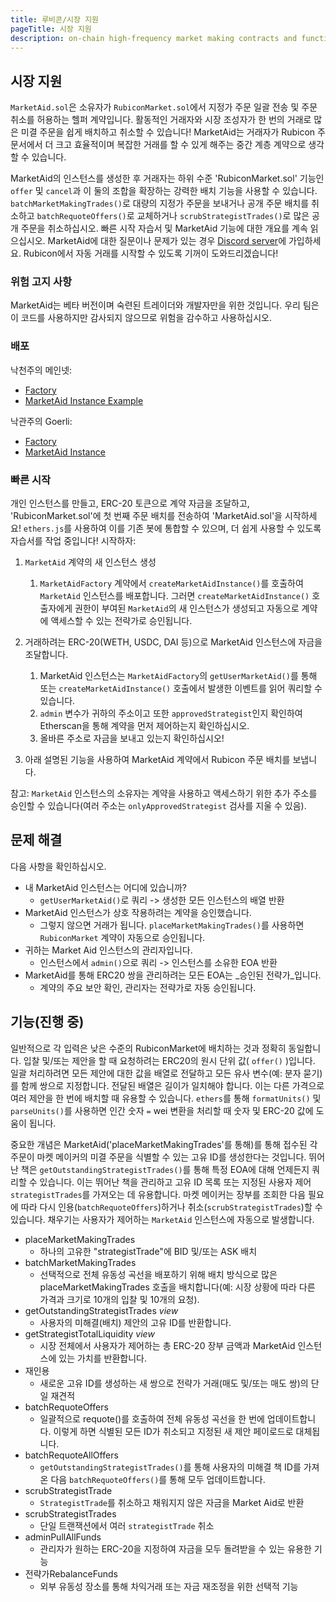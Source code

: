 ```yaml
---
title: 루비콘/시장 지원
pageTitle: 시장 지원
description: on-chain high-frequency market making contracts and functionality for Rubicon
---
```


## 시장 지원

`MarketAid.sol`은 소유자가 `RubiconMarket.sol`에서 지정가 주문 일괄 전송 및 주문 취소를 허용하는 헬퍼 계약입니다. 활동적인 거래자와 시장 조성자가 한 번의 거래로 많은 미결 주문을 쉽게 배치하고 취소할 수 있습니다! MarketAid는 거래자가 Rubicon 주문서에서 더 크고 효율적이며 복잡한 거래를 할 수 있게 해주는 중간 계층 계약으로 생각할 수 있습니다.

MarketAid의 인스턴스를 생성한 후 거래자는 하위 수준 'RubiconMarket.sol' 기능인 `offer` 및 `cancel`과 이 둘의 조합을 확장하는 강력한 배치 기능을 사용할 수 있습니다. `batchMarketMakingTrades()`로 대량의 지정가 주문을 보내거나 공개 주문 배치를 취소하고 `batchRequoteOffers()`로 교체하거나 `scrubStrategistTrades()`로 많은 공개 주문을 취소하십시오. 빠른 시작 자습서 및 MarketAid 기능에 대한 개요를 계속 읽으십시오. MarketAid에 대한 질문이나 문제가 있는 경우 [Discord server](https://discord.com/invite/E7pS24J)에 가입하세요. Rubicon에서 자동 거래를 시작할 수 있도록 기꺼이 도와드리겠습니다!

### 위험 고지 사항

MarketAid는 베타 버전이며 숙련된 트레이더와 개발자만을 위한 것입니다. 우리 팀은 이 코드를 사용하지만 감사되지 않으므로 위험을 감수하고 사용하십시오.

### 배포

낙천주의 메인넷:

- [Factory](https://optimistic.etherscan.io/address/0x267D94C6e67e4436EFfE092b08d040cFF36B2DA7)
- [MarketAid Instance Example](https://optimistic.etherscan.io/address/0x40e20121f46237Ae5d6822fd75847CedD17c449F)

낙관주의 Goerli:

- [Factory](https://goerli-optimism.etherscan.io/address/0x6838dd21aa01Bde8E600d499A95f9AE02f2bB376)
- [MarketAid Instance](https://goerli-optimism.etherscan.io/address/0xd3757c79df77cfac54501b5dadf7ec47a38e1a65)

### 빠른 시작

개인 인스턴스를 만들고, ERC-20 토큰으로 계약 자금을 조달하고, 'RubiconMarket.sol'에 첫 번째 주문 배치를 전송하여 'MarketAid.sol'을 시작하세요! `ethers.js`를 사용하여 이를 기존 봇에 통합할 수 있으며, 더 쉽게 사용할 수 있도록 자습서를 작업 중입니다! 시작하자:

1. `MarketAid` 계약의 새 인스턴스 생성
   1. `MarketAidFactory` 계약에서 `createMarketAidInstance()`를 호출하여 `MarketAid` 인스턴스를 배포합니다. 그러면 `createMarketAidInstance()` 호출자에게 권한이 부여된 `MarketAid`의 새 인스턴스가 생성되고 자동으로 계약에 액세스할 수 있는 전략가로 승인됩니다.
2. 거래하려는 ERC-20(WETH, USDC, DAI 등)으로 MarketAid 인스턴스에 자금을 조달합니다.

   1. MarketAid 인스턴스는 `MarketAidFactory`의 `getUserMarketAid()`를 통해 또는 `createMarketAidInstance()` 호출에서 발생한 이벤트를 읽어 쿼리할 수 있습니다.
   2. `admin` 변수가 귀하의 주소이고 또한 `approvedStrategist`인지 확인하여 Etherscan을 통해 계약을 먼저 제어하는지 확인하십시오.
   3. 올바른 주소로 자금을 보내고 있는지 확인하십시오!

3. 아래 설명된 기능을 사용하여 MarketAid 계약에서 Rubicon 주문 배치를 보냅니다.

참고: `MarketAid` 인스턴스의 소유자는 계약을 사용하고 액세스하기 위한 추가 주소를 승인할 수 있습니다(여러 주소는 `onlyApprovedStrategist` 검사를 지울 수 있음).

## 문제 해결

다음 사항을 확인하십시오.

- 내 MarketAid 인스턴스는 어디에 있습니까?
  - `getUserMarketAid()`로 쿼리 -> 생성한 모든 인스턴스의 배열 반환
- MarketAid 인스턴스가 상호 작용하려는 계약을 승인했습니다.
  - 그렇지 않으면 거래가 됩니다. `placeMarketMakingTrades()`를 사용하면 `RubiconMarket` 계약이 자동으로 승인됩니다.
- 귀하는 Market Aid 인스턴스의 관리자입니다.
  - 인스턴스에서 `admin()`으로 쿼리 -> 인스턴스를 소유한 EOA 반환
- MarketAid를 통해 ERC20 쌍을 관리하려는 모든 EOA는 _승인된 전략가_입니다.
  - 계약의 주요 보안 확인, 관리자는 전략가로 자동 ​​승인됩니다.

## 기능(진행 중)

일반적으로 각 입력은 낮은 수준의 RubiconMarket에 배치하는 것과 정확히 동일합니다. 입찰 및/또는 제안을 할 때 요청하려는 ERC20의 원시 단위 값( `offer()` )입니다. 일괄 처리하려면 모든 제안에 대한 값을 배열로 전달하고 모든 유사 변수(예: 분자 묻기)를 함께 쌍으로 지정합니다. 전달된 배열은 길이가 일치해야 합니다. 이는 다른 가격으로 여러 제안을 한 번에 배치할 때 유용할 수 있습니다. `ethers`를 통해 `formatUnits()` 및 `parseUnits()`를 사용하면 인간 숫자 `=` wei 변환을 처리할 때 숫자 및 ERC-20 값에 도움이 됩니다.

중요한 개념은 MarketAid('placeMarketMakingTrades'를 통해)를 통해 접수된 각 주문이 마켓 메이커의 미결 주문을 식별할 수 있는 고유 ID를 생성한다는 것입니다. 뛰어난 책은 `getOutstandingStrategistTrades()`를 통해 특정 EOA에 대해 언제든지 쿼리할 수 있습니다. 이는 뛰어난 책을 관리하고 고유 ID 목록 또는 지정된 사용자 제어 `strategistTrades`를 가져오는 데 유용합니다. 마켓 메이커는 장부를 조회한 다음 필요에 따라 다시 인용(`batchRequoteOffers`)하거나 취소(`scrubStrategistTrades`)할 수 있습니다. 채우기는 사용자가 제어하는 ​​`MarketAid` 인스턴스에 자동으로 발생합니다.

- placeMarketMakingTrades
  - 하나의 고유한 "strategistTrade"에 BID 및/또는 ASK 배치
- batchMarketMakingTrades
  - 선택적으로 전체 유동성 곡선을 배포하기 위해 배치 방식으로 많은 placeMarketMakingTrades 호출을 배치합니다(예: 시장 상황에 따라 다른 가격과 크기로 10개의 입찰 및 10개의 요청).
- getOutstandingStrategistTrades _view_
  - 사용자의 미해결(배치) 제안의 고유 ID를 반환합니다.
- getStrategistTotalLiquidity _view_
  - 시장 전체에서 사용자가 제어하는 ​​총 ERC-20 장부 금액과 MarketAid 인스턴스에 있는 가치를 반환합니다.
- 재인용
  - 새로운 고유 ID를 생성하는 새 쌍으로 전략가 거래(매도 및/또는 매도 쌍)의 단일 재견적
- batchRequoteOffers
  - 일괄적으로 requote()를 호출하여 전체 유동성 곡선을 한 번에 업데이트합니다. 이렇게 하면 식별된 모든 ID가 취소되고 지정된 새 제안 페이로드로 대체됩니다.
- batchRequoteAllOffers
  - `getOutstandingStrategistTrades()`를 통해 사용자의 미해결 책 ID를 가져온 다음 `batchRequoteOffers()`를 통해 모두 업데이트합니다.
- scrubStrategistTrade
  - `StrategistTrade`를 취소하고 채워지지 않은 자금을 Market Aid로 반환
- scrubStrategistTrades
  - 단일 트랜잭션에서 여러 `strategistTrade` 취소
- adminPullAllFunds
  - 관리자가 원하는 ERC-20을 지정하여 자금을 모두 돌려받을 수 있는 유용한 기능
- 전략가RebalanceFunds
  - 외부 유동성 장소를 통해 차익거래 또는 자금 재조정을 위한 선택적 기능